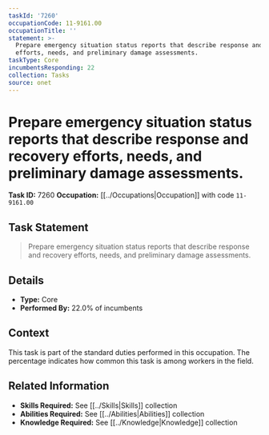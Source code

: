 ```yaml
---
taskId: '7260'
occupationCode: 11-9161.00
occupationTitle: ''
statement: >-
  Prepare emergency situation status reports that describe response and recovery
  efforts, needs, and preliminary damage assessments.
taskType: Core
incumbentsResponding: 22
collection: Tasks
source: onet
---
```

# Prepare emergency situation status reports that describe response and recovery efforts, needs, and preliminary damage assessments.

**Task ID:** 7260
**Occupation:** [[../Occupations|Occupation]] with code `11-9161.00`

## Task Statement

> Prepare emergency situation status reports that describe response and recovery efforts, needs, and preliminary damage assessments.

## Details

- **Type:** Core
- **Performed By:** 22.0% of incumbents

## Context

This task is part of the standard duties performed in this occupation. The percentage indicates how common this task is among workers in the field.

## Related Information

- **Skills Required:** See [[../Skills|Skills]] collection
- **Abilities Required:** See [[../Abilities|Abilities]] collection
- **Knowledge Required:** See [[../Knowledge|Knowledge]] collection
